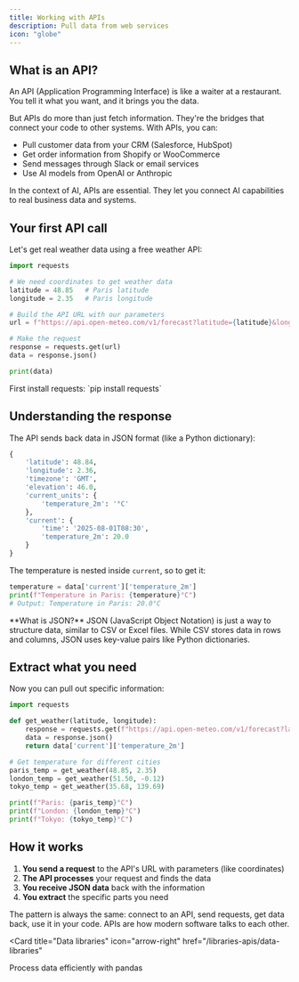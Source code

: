```yaml
---
title: Working with APIs
description: Pull data from web services
icon: "globe"
---
```


## What is an API?

An API (Application Programming Interface) is like a waiter at a restaurant. You tell it what you want, and it brings you the data.

But APIs do more than just fetch information. They're the bridges that connect your code to other systems. With APIs, you can:
- Pull customer data from your CRM (Salesforce, HubSpot)
- Get order information from Shopify or WooCommerce
- Send messages through Slack or email services
- Use AI models from OpenAI or Anthropic

In the context of AI, APIs are essential. They let you connect AI capabilities to real business data and systems.

## Your first API call

Let's get real weather data using a free weather API:

```python
import requests

# We need coordinates to get weather data
latitude = 48.85   # Paris latitude
longitude = 2.35   # Paris longitude

# Build the API URL with our parameters
url = f"https://api.open-meteo.com/v1/forecast?latitude={latitude}&longitude={longitude}&current=temperature_2m"

# Make the request
response = requests.get(url)
data = response.json()

print(data)
```

<Note>
  First install requests: `pip install requests`
</Note>

## Understanding the response

The API sends back data in JSON format (like a Python dictionary):

```python
{
    'latitude': 48.84,
    'longitude': 2.36,
    'timezone': 'GMT',
    'elevation': 46.0,
    'current_units': {
        'temperature_2m': '°C'
    },
    'current': {
        'time': '2025-08-01T08:30',
        'temperature_2m': 20.0
    }
}
```

The temperature is nested inside `current`, so to get it:
```python
temperature = data['current']['temperature_2m']
print(f"Temperature in Paris: {temperature}°C")
# Output: Temperature in Paris: 20.0°C
```

<Tip>
  **What is JSON?** JSON (JavaScript Object Notation) is just a way to structure data, similar to CSV or Excel files. While CSV stores data in rows and columns, JSON uses key-value pairs like Python dictionaries.
</Tip>

## Extract what you need

Now you can pull out specific information:

```python
import requests

def get_weather(latitude, longitude):
    response = requests.get(f"https://api.open-meteo.com/v1/forecast?latitude={latitude}&longitude={longitude}&current=temperature_2m,wind_speed_10m")
    data = response.json()
    return data['current']['temperature_2m']

# Get temperature for different cities
paris_temp = get_weather(48.85, 2.35)
london_temp = get_weather(51.50, -0.12)
tokyo_temp = get_weather(35.68, 139.69)

print(f"Paris: {paris_temp}°C")
print(f"London: {london_temp}°C")
print(f"Tokyo: {tokyo_temp}°C")
```

## How it works

1. **You send a request** to the API's URL with parameters (like coordinates)
2. **The API processes** your request and finds the data
3. **You receive JSON data** back with the information
4. **You extract** the specific parts you need

The pattern is always the same: connect to an API, send requests, get data back, use it in your code. APIs are how modern software talks to each other.

<Card
  title="Data libraries"
  icon="arrow-right"
  href="/libraries-apis/data-libraries"
>
  Process data efficiently with pandas
</Card>